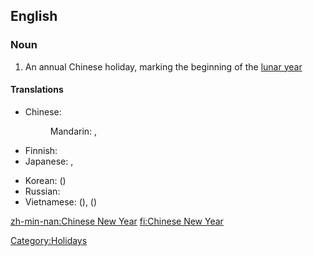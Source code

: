 ==English==
{{wikipedia}}

===Noun===
{{en-noun|sg=[[Chinese]] [[New Year]]}}

# An annual Chinese holiday, marking the beginning of the [[lunar year]]

====Translations====
{{trans-top|a Chinese holiday}}
* Chinese:
*: Mandarin: {{t|zh|春節|sc=Hani}},  {{t|zh|春节|tr=chūnjié|sc=Hani}}
* Finnish: {{t|fi|kiinalainen uusivuosi}}
* Japanese: {{t|ja|旧正月|tr=きゅうしょうがつ, kyūshōgatsu}}, {{t|ja|春節|tr=しゅんせつ, shunsetsu}}
{{trans-mid}}
* Korean: {{t|ko|춘절|tr=chunjeol|sc=Kore}} ({{t|ko|春節|sc=Kore}})
* Russian: {{t|ru|Китайский Новый год|m|tr=Kitájskij Nóvyj god|sc=Cyrl}}
* Vietnamese: {{t|vi|Tết Nguyên Đán|xs=Vietnamese}} ({{t|vi|節元旦|xs=Vietnamese}}), {{t|vi|Xuân tiết|xs=Vietnamese}} ({{t|vi|春節|xs=Vietnamese}})
{{trans-bottom}}

[[Category:Holidays]]

[[zh-min-nan:Chinese New Year]]
[[fi:Chinese New Year]]
